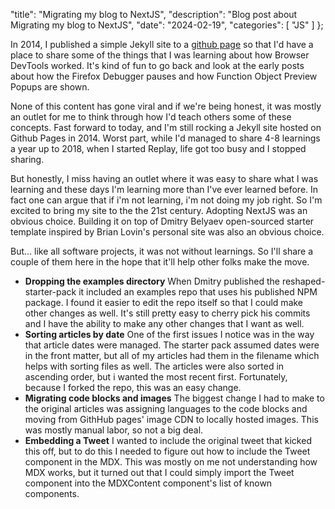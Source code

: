   "title": "Migrating my blog to NextJS",
  "description": "Blog post about Migrating my blog to NextJS",
  "date": "2024-02-19",
  "categories": [
    "JS"
  ]
};

In 2014, I published a simple Jekyll site to a [github page](https://jasonlaster.github.io/) so that I'd have a place to share some of the things that I was learning about how Browser DevTools worked. It's kind of fun to go back and look at the early posts about how the Firefox Debugger pauses and how Function Object Preview Popups are shown.

None of this content has gone viral and if we're being honest, it was mostly an outlet for me to think through how I'd teach others some of these concepts. Fast forward to today, and I'm still rocking a Jekyll site hosted on Github Pages in 2014. Worst part, while I'd managed to share 4-8 learnings a year up to 2018, when I started Replay, life got too busy and I stopped sharing.

But honestly, I miss having an outlet where it was easy to share what I was learning and these days I'm learning more than I've ever learned before. In fact one can argue that if i'm not learning, i'm not doing my job right. So I'm excited to bring my site to the the 21st century. Adopting NextJS was an obvious choice. Building it on top of Dmitry Belyaev open-sourced starter template inspired by Brian Lovin's personal site was also an obvious choice.

<Tweet id="1758498848203268455" />

But... like all software projects, it was not without learnings. So I'll share a
couple of them here in the hope that it'll help other folks make the move.


* **Dropping the examples directory** When Dmitry published the reshaped-starter-pack it included an examples repo that uses his published NPM package. I found it easier to edit the repo itself so that I could make other changes as well. It's still pretty easy to cherry pick his commits and I have the ability to make any other changes that I want as well.
* **Sorting articles by date** One of the first issues I notice was in the way that article dates were managed. The starter pack assumed dates were in the front matter, but all of my articles had them in the filename which helps with sorting files as well. The articles were also sorted in ascending order, but i wanted the most recent first. Fortunately, because I forked the repo, this was an easy change.
* **Migrating code blocks and images** The biggest change I had to make to the original articles was assigning languages to the code blocks and moving from GithHub pages' image CDN to locally hosted images. This was mostly manual labor, so not a big deal.
* **Embedding a Tweet** I wanted to include the original tweet that kicked this off, but to do this I needed to figure out how to include the Tweet component in the MDX. This was mostly on me not understanding how MDX works, but it turned out that I could simply import the Tweet component into the MDXContent component's list of known components.